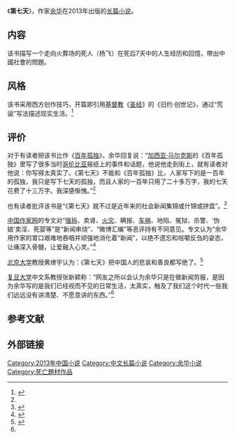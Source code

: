 {{Otheruses|subject=余华长篇小说《第七天》|other=其他同名条目|第七天}}
{{Infobox book 
| 书名      = 第七天
| 图像      = <!-- [[File:|200px]] -->
| 图像说明  = 封面
| 作者      = [[余华|余华]]
| 原名      = 
| 译者      = 
| 插图      = 
| 封面设计  = 
| 出版地    = 
| 语言      = 简体中文
| 系列      = 
| 题材      = 
| 类型      = 长篇小说
| 出版者    = 新星出版社
| 出版日期  = 2013年
| 中文版    = 
| 媒介      = 印刷（平装书）
| 页数      = 232
| 开本      = 
| isbn      = 9787513312103
| oclc      = 
| 杜威十进制图书分类法= 
| 美国国会图书馆图书分类法= 
| 上一部作品= 
| 下一部作品= 
| 引用      = 
| 被引用    = 
}}
《'''第七天'''》，作家[[余华|余华]]在2013年出版的[[长篇小说|长篇小说]]。

== 内容 ==
该书描写一个走向火葬场的死人（杨飞）在死后7天中的人生经历和回憶，帶出中國社會的問題。

== 风格 ==
该书采用西方创作技巧，开篇即引用[[基督教|基督教]]《[[圣经|圣经]]》的《旧约·创世记》，通过“荒诞”写法描述现实生活。<ref name="fish">{{cite web |url=http://news.gmw.cn/newspaper/2013-07/27/content_1857155.htm |title=《第七天》：荒诞的绝望？ |date=2013-07-27 |accessdate=2013-07-29 |work=光明网 |archive-date=2016-03-05 |archive-url=https://web.archive.org/web/20160305041507/http://news.gmw.cn/newspaper/2013-07/27/content_1857155.htm |dead-url=no }}</ref>

== 评价 ==
对于有读者把该书比作《[[百年孤独|百年孤独]]》，余华回复说：“[[加西亚·马尔克斯|加西亚·马尔克斯]]的《百年孤独》里写了很多当时[[哥伦比亚|哥伦比亚]]报纸上的事件和话题，他说他走到街上，就有读者对他说：你写得太真实了。《第七天》不能和《百年孤独》比，人家写下的是一百年的孤独，我只是写下七天的孤独，而且人家的一百年只用了二十多万字，我的七天花费了十三万字。我深感惭愧。”<ref name="fish"/>

也有读者批评该书是“《第七天》就不过是近年来的社会新闻集锦或什锦或拼盘”。<ref>{{cite web |url=http://finance.sina.com.cn/roll/20130725/023016232813.shtml |title=写在《第七天》之后 |date=2013-07-25 |accessdate=2013-07-29|work=新浪|archive-date=2016年3月4日 |archive-url=https://web.archive.org/web/20160304114942/http://finance.sina.com.cn/roll/20130725/023016232813.shtml |dead-url=no}}</ref>

[[中国作家协会|中国作家网]]的专文对“[[强拆|强拆]]、卖肾、[[火灾|火灾]]、瞒报、[[车祸|车祸]]、地陷、冤狱、杀警、‘伪娘’卖淫、死婴等”是“新闻串烧”、“微博汇编”等恶评持有不同意见。专文认为“余华用作家的胃口艰难地吞咽并顽强地消化着“新闻”，以绝不遗忘和咀嚼反刍的姿态，让痛深入骨髓，让爱融入心灵。”<ref>{{cite web|url=http://news.xinhuanet.com/book/2013-07/17/c_125023501.htm|title=《第七天》为何遭遇“恶评如潮”？|date=2013-07-29|accessdate=2013-07-29|work=新华网|deadurl=yes|archiveurl=https://web.archive.org/web/20130721183509/http://news.xinhuanet.com/book/2013-07/17/c_125023501.htm|archivedate=2013年7月21日}}</ref>

[[北京大学|北京大学]]教授黄燎宇认为：《第七天》把中国人的悲哀和善良都写绝了。<ref name="cut">{{cite news |author1=潘卓盈 |title=余华捍卫《第七天》：最能代表我全部风格的小说 |url=https://cul.qq.com/a/20130704/014965.htm |accessdate=2021-06-22 |work=腾讯 |date=2013-07-04}}</ref>

[[复旦大学|复旦大学]]中文系教授张新颖称：“网友之所以会认为余华只是在做新闻剪报，是因为余华写的是我们已经视而不见的日常生活，太真实，触及了我们这个时代一些我们远远没有讲清楚、不愿意讲的东西。”<ref name="cut"/>

==参考文献==
{{reflist}}

== 外部链接 ==
{{余华作品}}

{{DEFAULTSORT:D第}}
[[Category:2013年中国小说|Category:2013年中国小说]]
[[Category:中文长篇小说|Category:中文长篇小说]]
[[Category:余华小说|Category:余华小说]]
[[Category:死亡題材作品|Category:死亡題材作品]]